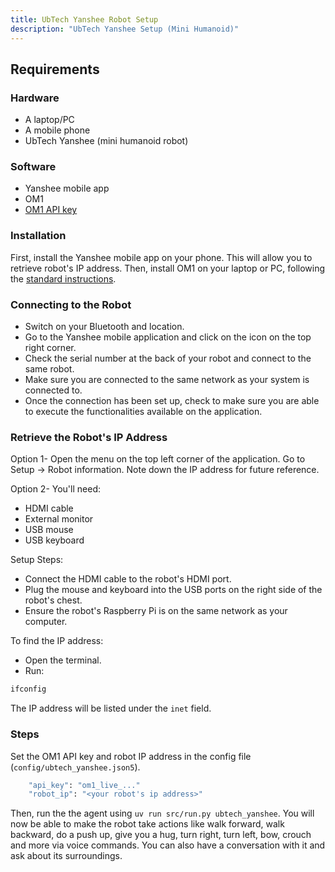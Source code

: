 ```yaml
---
title: UbTech Yanshee Robot Setup
description: "UbTech Yanshee Setup (Mini Humanoid)"
---
```


## Requirements

### Hardware

- A laptop/PC
- A mobile phone
- UbTech Yanshee (mini humanoid robot)

### Software

- Yanshee mobile app
- OM1
- [OM1 API key](https://portal.openmind.org/)

### Installation

First, install the Yanshee mobile app on your phone. This will allow you to retrieve robot's IP address. Then, install OM1 on your laptop or PC, following the [standard instructions](../developing/1_get-started.mdx).

### Connecting to the Robot

- Switch on your Bluetooth and location.
- Go to the Yanshee mobile application and click on the icon on the top right corner. 
- Check the serial number at the back of your robot and connect to the same robot. 
- Make sure you are connected to the same network as your system is connected to.
- Once the connection has been set up, check to make sure you are able to execute the functionalities available on the application.

### Retrieve the Robot's IP Address

Option 1- Open the menu on the top left corner of the application. Go to Setup -> Robot information. Note down the IP address for future reference.

Option 2- You'll need:

- HDMI cable
- External monitor
- USB mouse
- USB keyboard

Setup Steps:

- Connect the HDMI cable to the robot's HDMI port.
- Plug the mouse and keyboard into the USB ports on the right side of the robot's chest.
- Ensure the robot's Raspberry Pi is on the same network as your computer.

To find the IP address:

- Open the terminal.
- Run:
```bash
ifconfig
```
The IP address will be listed under the `inet` field.

### Steps   

Set the OM1 API key and robot IP address in the config file (`config/ubtech_yanshee.json5`).

```bash
    "api_key": "om1_live_..."
    "robot_ip": "<your robot's ip address>"
```

Then, run the the agent using `uv run src/run.py ubtech_yanshee`. You will now be able to make the robot take actions like walk forward, walk backward, do a push up, give you a hug, turn right, turn left, bow, crouch and more via voice commands. You can also have a conversation with it and ask about its surroundings.
